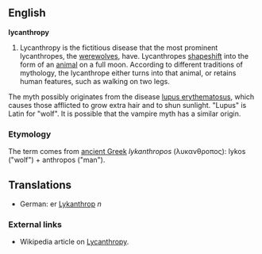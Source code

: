 ==English==
'''lycanthropy'''

#Lycanthropy is the fictitious disease that the most prominent lycanthropes, the [[werewolf|werewolves]], have. Lycanthropes [[shapeshift]] into the form of an [[animal]] on a full moon. According to different traditions of mythology, the lycanthrope either turns into that animal, or retains human features, such as walking on two legs. 

The myth possibly originates from the disease [[w:lupus erythematosus|lupus erythematosus]], which causes those afflicted to grow extra hair and to shun sunlight. "Lupus" is Latin for "wolf". It is possible that the vampire myth has a similar origin.

===Etymology===

The term comes from [[ancient Greek]] ''lykanthropos'' (λυκανθροπος): lykos ("wolf") + anthropos ("man").

==Translations==

* German: er [[Lykanthrop]] ''n''

===External links===

* Wikipedia article on [[w:Lycanthropy|Lycanthropy]].